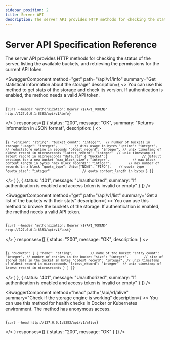 ```yaml
---
sidebar_position: 2
title: Server API
description: The server API provides HTTP methods for checking the status of the server, listing the available buckets, and retrieving the permissions for the current API token.
---
```


<head>
  <link rel="canonical" href="https://www.reduct.store/docs/http-api/server-api" />
</head>


# Server API Specification Reference

The server API provides HTTP methods for checking the status of the server, listing the available buckets, and retrieving the permissions for the current API token.

<SwaggerComponent
  method="get"
  path="/api/v1/info"
  summary="Get statistical information about the storage"
  description={
    <>
      You can use this method to get stats of the storage and check its version. If authentication is enabled, the method needs a valid API token.
      <pre><code>
      {`curl --header "authorsization: Bearer \${API_TOKEN}" http://127.0.0.1:8383/api/v1/info`}
      </code></pre>
    </>
  }
  responses={[
    {
      status: "200",
      message: "OK",
      summary: "Returns information in JSON format",
      description: (
        <>
          <pre><code>
          {`{
    "version": "string",
    "bucket_count": "integer",  // number of buckets in storage
    "usage": "integer",         // disk usage in bytes
    "uptime": "integer",        // reductstore uptime in seconds
    "oldest_record": "integer", // unix timestamp of oldest record in microseconds
    "latest_record": "integer"  // unix timestamp of latest record in microseconds
    "defaults":{
    "bucket":{                  // default settings for a new bucket
        "max_block_size": "integer",            // max block content_length in bytes
        "max_block_records": "integer",         // max number of records in a block
        "quota_type": Union["NONE", "FIFO"],    // quota type
        "quota_size": "integer"                 // quota content_length in bytes
    }
}`}
          </code></pre>
        </>
      )
    },
    {
      status: "401",
      message: "Unauthorized",
      summary: "If authentication is enabled and access token is invalid or empty"
    }
  ]}
/>

<SwaggerComponent
  method="get"
  path="/api/v1/list"
  summary="Get a list of the buckets with their stats"
  description={
    <>
      You can use this method to browse the buckets of the storage. If authentication is enabled, the method needs a valid API token.
      <pre><code>
      {`curl --header "authorsization: Bearer \${API_TOKEN}" http://127.0.0.1:8383/api/v1/list`}
      </code></pre>
    </>
  }
  responses={[
    {
      status: "200",
      message: "OK",
      description: (
        <>
          <pre><code>
          {`{
    "buckets": [
      {
        "name": "string",         // name of the bucket
        "entry_count": "integer", // number of entries in the bucket
        "size": "integer",        // size of stored data in the bucket in bytes
        "oldest_record": "integer", // unix timestamp of oldest record in microseconds
        "latest_record": "integer"  // unix timestamp of latest record in microseconds
      }
    ]
}`}
          </code></pre>
        </>
      )
    },
    {
      status: "401",
      message: "Unauthorized",
      summary: "If authentication is enabled and access token is invalid or empty"
    }
  ]}
/>

<SwaggerComponent
  method="head"
  path="/api/v1/alive"
  summary="Check if the storage engine is working"
  description={
    <>
      You can use this method for health checks in Docker or Kubernetes environment. The method has anonymous access.
      <pre><code>
      {`curl --head http://127.0.0.1:8383/api/v1/alive`}
      </code></pre>
    </>
  }
  responses={[
    {
      status: "200",
      message: "OK"
    }
  ]}
/>
